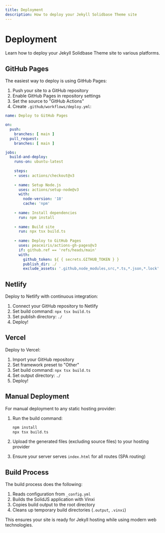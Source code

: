 ```yaml
---
title: Deployment
description: How to deploy your Jekyll Solidbase Theme site
---
```


# Deployment

Learn how to deploy your Jekyll Solidbase Theme site to various platforms.

## GitHub Pages

The easiest way to deploy is using GitHub Pages:

1. Push your site to a GitHub repository
2. Enable GitHub Pages in repository settings
3. Set the source to "GitHub Actions"
4. Create `.github/workflows/deploy.yml`:

```yaml
name: Deploy to GitHub Pages

on:
  push:
    branches: [ main ]
  pull_request:
    branches: [ main ]

jobs:
  build-and-deploy:
    runs-on: ubuntu-latest
    
    steps:
    - uses: actions/checkout@v3
    
    - name: Setup Node.js
      uses: actions/setup-node@v3
      with:
        node-version: '18'
        cache: 'npm'
    
    - name: Install dependencies
      run: npm install
    
    - name: Build site
      run: npx tsx build.ts
    
    - name: Deploy to GitHub Pages
      uses: peaceiris/actions-gh-pages@v3
      if: github.ref == 'refs/heads/main'
      with:
        github_token: ${ { secrets.GITHUB_TOKEN } }
        publish_dir: ./
        exclude_assets: '.github,node_modules,src,*.ts,*.json,*.lock'
```

## Netlify

Deploy to Netlify with continuous integration:

1. Connect your GitHub repository to Netlify
2. Set build command: `npx tsx build.ts`
3. Set publish directory: `./`
4. Deploy!

## Vercel

Deploy to Vercel:

1. Import your GitHub repository
2. Set framework preset to "Other"
3. Set build command: `npx tsx build.ts`
4. Set output directory: `./`
5. Deploy!

## Manual Deployment

For manual deployment to any static hosting provider:

1. Run the build command:
   ```bash
   npm install
   npx tsx build.ts
   ```

2. Upload the generated files (excluding source files) to your hosting provider

3. Ensure your server serves `index.html` for all routes (SPA routing)

## Build Process

The build process does the following:

1. Reads configuration from `_config.yml`
2. Builds the SolidJS application with Vinxi
3. Copies build output to the root directory
4. Cleans up temporary build directories (`.output`, `.vinxi`)

This ensures your site is ready for Jekyll hosting while using modern web technologies.